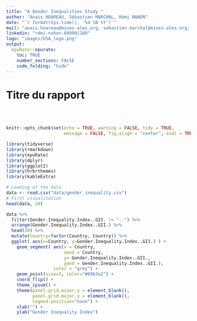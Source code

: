 ```yaml
---
title: "A Gender Inequalities Study "
author: "Anais HOAREAU, Sébastien MARCHAL, Rémi NAHON"
date: "`r format(Sys.time(), '%d %B %Y')`"
mail: "anais.hoareau@mines-ales.org, sebastien.marchal@mines-ales.org, remi.nahon@mines-ales.org"
linkedin: "rémi-nahon-609901160"
logo: "images/USA_logo.png"
output:
  epuRate::epurate:
    toc: TRUE
    number_sections: FALSE
    code_folding: "hide"
---
```


# Titre du rapport

<br><br>

```r
knitr::opts_chunk$set(echo = TRUE, warning = FALSE, tidy = TRUE, 
                      message = FALSE, fig.align = "center", eval = TRUE)
```


```r
library(tidyverse)
library(rmarkdown)    
library(epuRate)      
library(dplyr)
library(ggplot2)
library(hrbrthemes)
library(kableExtra)
```


```r
# Loading of the data
data <- read.csv("data/gender_inequality.csv")
# First visualization
head(data, 20)

```

```r
data %>%
  filter(Gender.Inequality.Index..GII. != "..") %>%
  arrange(Gender.Inequality.Index..GII.) %>%
  head(20) %>%
  mutate(Country=factor(Country, Country)) %>%
  ggplot( aes(x=Country, y=Gender.Inequality.Index..GII.) ) +
    geom_segment( aes(x = Country, 
                      xend = Country,
                      y= Gender.Inequality.Index..GII.,
                      yend = Gender.Inequality.Index..GII.),
                  color = "grey") +
    geom_point(size=3, color="#69b3a2") +
    coord_flip() +
    theme_ipsum() +
    theme(panel.grid.minor.y = element_blank(),
          panel.grid.major.y = element_blank(),
          legend.position="none") +
    xlab("") +
    ylab("Gender Inequality Index")
```

```r

```

